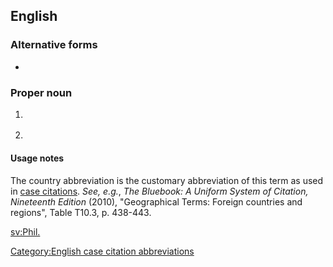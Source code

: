 {{also|phil|Phil|phil-|-phil}}
==English==

===Alternative forms===
* {{l|en|Philipp.}}

===Proper noun===
{{en-proper noun}}

# {{lb|en|biblical}} {{abbreviation of|Philippians|lang=en}}
# {{lb|en|legal}} {{abbreviation of|Philippines|lang=en}}

====Usage notes====
The country abbreviation is the customary abbreviation of this term as used in [[case citation]]s. ''See, e.g.'', ''The Bluebook: A Uniform System of Citation, Nineteenth Edition'' (2010), "Geographical Terms: Foreign countries and regions", Table T10.3, p. 438-443.

[[Category:English case citation abbreviations]]

[[sv:Phil.]]